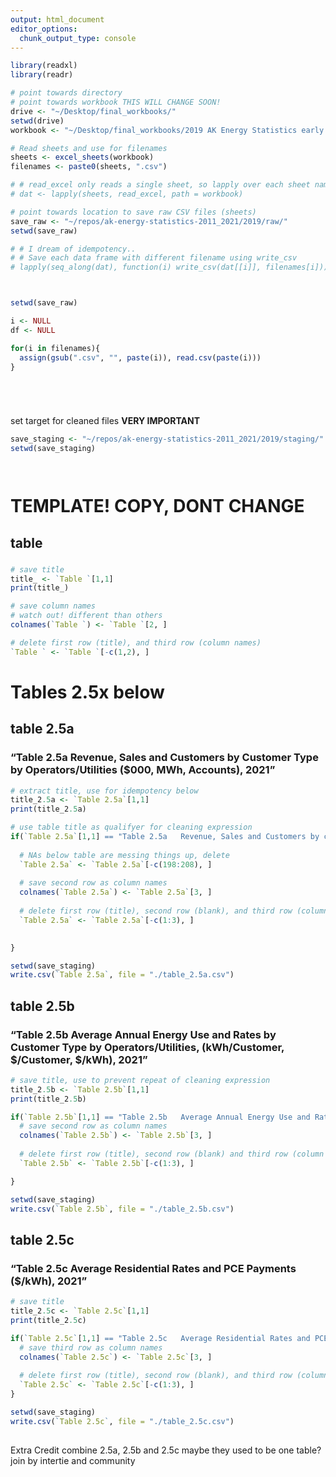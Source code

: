 ```yaml
---
output: html_document
editor_options: 
  chunk_output_type: console
---
```




```R
library(readxl)
library(readr)

```

```R



# point towards directory
# point towards workbook THIS WILL CHANGE SOON!
drive <- "~/Desktop/final_workbooks/"
setwd(drive)
workbook <- "~/Desktop/final_workbooks/2019 AK Energy Statistics early release 06Nov2023.xlsx"

# Read sheets and use for filenames
sheets <- excel_sheets(workbook)
filenames <- paste0(sheets, ".csv")

# # read_excel only reads a single sheet, so lapply over each sheet name
# dat <- lapply(sheets, read_excel, path = workbook)

# point towards location to save raw CSV files (sheets)
save_raw <- "~/repos/ak-energy-statistics-2011_2021/2019/raw/"
setwd(save_raw)

# # I dream of idempotency..
# # Save each data frame with different filename using write_csv
# lapply(seq_along(dat), function(i) write_csv(dat[[i]], filenames[i]))




```


```R
setwd(save_raw)

i <- NULL
df <- NULL

for(i in filenames){
  assign(gsub(".csv", "", paste(i)), read.csv(paste(i)))
}






```


set target for cleaned files
**VERY IMPORTANT**
```R
save_staging <- "~/repos/ak-energy-statistics-2011_2021/2019/staging/"
setwd(save_staging)




```





# TEMPLATE! COPY, DONT CHANGE
## table   
### 
```R
# save title
title_ <- `Table `[1,1]
print(title_)

# save column names
# watch out! different than others
colnames(`Table `) <- `Table `[2, ]

# delete first row (title), and third row (column names)
`Table ` <- `Table `[-c(1,2), ]

```




# Tables 2.5x below

## table 2.5a
### "Table 2.5a Revenue, Sales and Customers by Customer Type by Operators/Utilities ($000, MWh, Accounts), 2021"
```R
# extract title, use for idempotency below
title_2.5a <- `Table 2.5a`[1,1]
print(title_2.5a)

# use table title as qualifyer for cleaning expression
if(`Table 2.5a`[1,1] == "Table 2.5a   Revenue, Sales and Customers by customer type for certificated utilities ($000, MWh, Accounts), 2019") {
  
  # NAs below table are messing things up, delete
  `Table 2.5a` <- `Table 2.5a`[-c(198:208), ]
  
  # save second row as column names
  colnames(`Table 2.5a`) <- `Table 2.5a`[3, ]
  
  # delete first row (title), second row (blank), and third row (column names)
  `Table 2.5a` <- `Table 2.5a`[-c(1:3), ]
  

}

setwd(save_staging)
write.csv(`Table 2.5a`, file = "./table_2.5a.csv")

```

## table 2.5b
### "Table 2.5b  Average Annual Energy Use and Rates by Customer Type by Operators/Utilities, (kWh/Customer, $/Customer, $/kWh), 2021"
```R
# save title, use to prevent repeat of cleaning expression
title_2.5b <- `Table 2.5b`[1,1]
print(title_2.5b)

if(`Table 2.5b`[1,1] == "Table 2.5b   Average Annual Energy Use and Rates by Customer Type for certificated utilities (kWh/Customer, $/Customer, $/kWh), 2019"){
  # save second row as column names
  colnames(`Table 2.5b`) <- `Table 2.5b`[3, ]
  
  # delete first row (title), second row (blank) and third row (column names)
  `Table 2.5b` <- `Table 2.5b`[-c(1:3), ]

}

setwd(save_staging)
write.csv(`Table 2.5b`, file = "./table_2.5b.csv")

```


## table 2.5c
### "Table 2.5c  Average Residential Rates and PCE Payments ($/kWh), 2021"
```R
# save title
title_2.5c <- `Table 2.5c`[1,1]
print(title_2.5c)

if(`Table 2.5c`[1,1] == "Table 2.5c   Average Residential Rates and PCE Payments ($/kWh), 2019"){
  # save third row as column names
  colnames(`Table 2.5c`) <- `Table 2.5c`[3, ]
  
  # delete first row (title), second row (blank), and third row (column names)
  `Table 2.5c` <- `Table 2.5c`[-c(1:3), ]
}

setwd(save_staging)
write.csv(`Table 2.5c`, file = "./table_2.5c.csv")
  
```



Extra Credit
combine 2.5a, 2.5b and 2.5c
maybe they used to be one table?
join by intertie and community
```R





```



